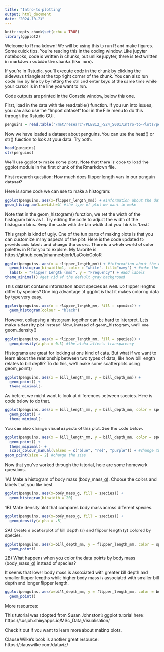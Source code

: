 ```yaml
---
title: "Intro-to-plotting"
output: html_document
date: "2024-10-23"
---
```


```r
knitr::opts_chunk$set(echo = TRUE)
library(ggplot2)

```

Welcome to R markdown! We will be using this to run R and make figures. Some quick tips. You're reading this in the coding window. Like jupyter notebooks, code is written in chunks, but unlike jupyter, there is text written in markdown outside the chunks (like here).

If you're in Rstudio, you'll execute code in the chunk by clicking the sideways triangle at the top right corner of the chunk. You can also run code line by line by by hitting the ctrl and enter keys at the same time while your cursor is in the line you want to run. 

Code outputs are printed in the Console window, below this one.

First, load in the data with the read.table() function. If you run into issues, you can also use the "Import dataset" tool in the File menu to do this through the Rstudio GUI.

```r
penguins = read.table('/mnt/research/PLB812_FS24_S001/Intro-to-Plots/penguins.txt', header=T)

```

Now we have loaded a dataset about penguins. You can use the head() or str() function to look at your data. Try both.

```r
head(penguins)
str(penguins)
```

We'll use ggplot to make some plots. Note that there is code to load the ggplot module in the first chunk of the Rmarkdown file.

First research question: How much does flipper length vary in our penguin dataset?


Here is some code we can use to make a histogram:
```r
ggplot(penguins, aes(x=flipper_length_mm)) + #information about the dataset
geom_histogram(binwidth=3) #the type of plot we want to make
```

Note that in the geom_histogram() function, we set the width of the histogram bins as 1. Try editing the code to adjust the width of the histogram bins. Keep the code with the bin width that you think is 'best'.

This graph is kind of ugly. One of the fun parts of making plots is that you can customize many aspects of the plot. Here is the code updated to provide axis labels and change the colors. There is a whole world of color palettes in R for you to explore. My favorite is https://github.com/johannesbjork/LaCroixColoR

```r
ggplot(penguins, aes(x = flipper_length_mm)) + #information about the dataset
  geom_histogram(binwidth=1, color = "white", fill="navy") + #make the figure
  labs(x = "Flipper Length (mm)", y = "Frequency") + #add labels
theme_minimal() #get rid of the default gray background

```

This dataset contains information about species as well. Do flipper lengths differ by species? One big advantage of ggplot is that it makes coloring data by type very easy.

```r
ggplot(penguins, aes(x = flipper_length_mm, fill = species)) +
  geom_histogram(colour = "black")

```

However, collapsing a histogram together can be hard to interpret. Lets make a density plot instead. Now, instead of geom_histogram, we'll use geom_density()

```r
ggplot(penguins, aes(x = flipper_length_mm, fill = species)) +
  geom_density(alpha = 0.5) #the alpha affects transparency
```

Histograms are great for looking at one kind of data. But what if we want to learn about the relationship between two types of data, like how bill length relates to bill depth? To do this, we'll make some scatterplots using geom_point()


```r
ggplot(penguins, aes(x = bill_length_mm, y = bill_depth_mm)) +
  geom_point() +
  theme_minimal()
```

As before, we might want to look at differences between species. Here is code below to do that.

```r
ggplot(penguins, aes(x = bill_length_mm, y = bill_depth_mm, color = species)) +
  geom_point() +
  theme_minimal()
```

You can also change visual aspects of this plot. See the code below.

```r
ggplot(penguins, aes(x = bill_length_mm, y = bill_depth_mm, color = species)) +
  geom_point() +
  theme_minimal() +
  scale_colour_manual(values = c("blue", "red", "purple")) + #change the color
geom_point(size = 2) #change the size 


```


Now that you've worked through the tutorial, here are some homework questions.

1A) Make a histogram of body mass (body_mass_g). Choose the colors and labels that you like best

```r
ggplot(penguins, aes(x=body_mass_g, fill = species)) +
  geom_histogram(binwidth = 20)
```

1B) Make density plot that compares body mass across different species.

```r
ggplot(penguins, aes(x=body_mass_g, fill = species)) +
  geom_density(alpha = .5)
```

2A) Create a scatterplot of bill depth (x) and flipper length (y) colored by species.

```r
ggplot(penguins, aes(x=bill_depth_mm, y = flipper_length_mm, color = species)) +
  geom_point()
```

2B) What happens when you color the data points by body mass (body_mass_g) instead of species?

It seems that lower body mass is associated with greater bill depth and smaller flipper lengths while higher body mass is associated with smaller bill depth and longer flipper length.

```r
ggplot(penguins, aes(x=bill_depth_mm, y = flipper_length_mm, color = body_mass_g)) +
  geom_point()

```


More resources:

This tutorial was adopted from Susan Johnston's ggplot tutorial here: https://susjoh.shinyapps.io/MSc_Data_Visualisation/

Check it out if you want to learn more about making plots.

Clause Wilke's book is another great resource: https://clauswilke.com/dataviz/
